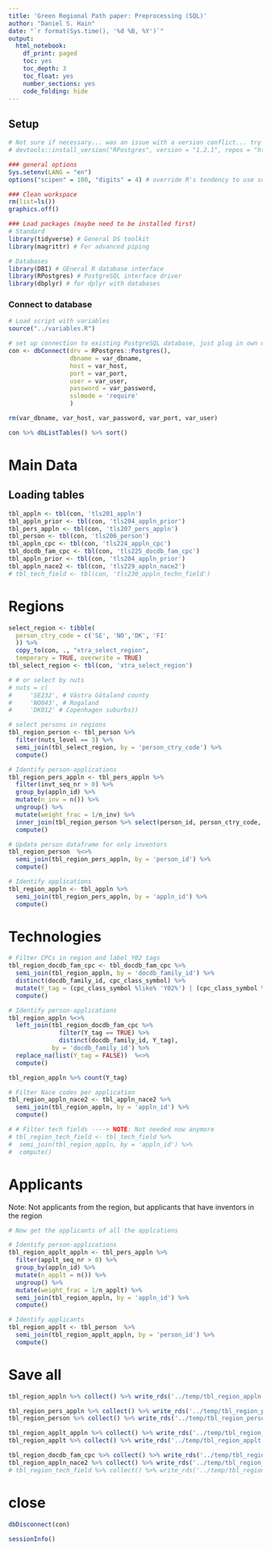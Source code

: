 ```yaml
---
title: 'Green Regional Path paper: Preprocessing (SQL)'
author: "Daniel S. Hain"
date: "`r format(Sys.time(), '%d %B, %Y')`"
output:
  html_notebook:
    df_print: paged
    toc: yes
    toc_depth: 3
    toc_float: yes
    number_sections: yes
    code_folding: hide
---
```


## Setup

```r
# Not sure if necessary... was an issue with a version conflict... try new version in the future again...
# devtools::install_version("RPostgres", version = "1.2.1", repos = "http://cran.us.r-project.org")

### general options
Sys.setenv(LANG = "en")
options("scipen" = 100, "digits" = 4) # override R's tendency to use scientific notation

### Clean workspace
rm(list=ls())
graphics.off()

### Load packages (maybe need to be installed first)
# Standard
library(tidyverse) # General DS toolkit
library(magrittr) # For advanced piping

# Databases
library(DBI) # GEneral R database interface
library(RPostgres) # PostgreSQL interface driver 
library(dbplyr) # for dplyr with databases
```

### Connect to database

```r
# Load script with variables
source("../variables.R")

# set up connection to existing PostgreSQL database, just plug in own details
con <- dbConnect(drv = RPostgres::Postgres(), 
                 dbname = var_dbname,
                 host = var_host, 
                 port = var_port,
                 user = var_user, 
                 password = var_password,
                 sslmode = 'require'
                 )

rm(var_dbname, var_host, var_password, var_port, var_user)
```

```r
con %>% dbListTables() %>% sort()
```

# Main Data

## Loading tables

```r
tbl_appln <- tbl(con, 'tls201_appln')
tbl_appln_prior <- tbl(con, 'tls204_appln_prior')
tbl_pers_appln <- tbl(con, 'tls207_pers_appln') 
tbl_person <- tbl(con, 'tls206_person')
tbl_appln_cpc <- tbl(con, 'tls224_appln_cpc')
tbl_docdb_fam_cpc <- tbl(con, 'tls225_docdb_fam_cpc')
tbl_appln_prior <- tbl(con, 'tls204_appln_prior')
tbl_appln_nace2 <- tbl(con, 'tls229_appln_nace2')
# tbl_tech_field <- tbl(con, 'tls230_appln_techn_field')
```

# Regions

```r
select_region <- tibble(
  person_ctry_code = c('SE', 'NO','DK', 'FI'
  )) %>%
  copy_to(con, ., "xtra_select_region",
  temporary = TRUE, overwrite = TRUE)
tbl_select_region <- tbl(con, 'xtra_select_region')

# # or select by nuts
# nuts = c(
#     'SE232', # Västra Götaland county
#     'NO043', # Rogaland 
#     'DK012' # Copenhagen suburbs))
```

```r
# select persons in regions
tbl_region_person <- tbl_person %>%
  filter(nuts_level == 3) %>%
  semi_join(tbl_select_region, by = 'person_ctry_code') %>%
  compute()
```

```r
# Identify person-applications
tbl_region_pers_appln <- tbl_pers_appln %>%
  filter(invt_seq_nr > 0) %>%
  group_by(appln_id) %>%
  mutate(n_inv = n()) %>%
  ungroup() %>%
  mutate(weight_frac = 1/n_inv) %>%
  inner_join(tbl_region_person %>% select(person_id, person_ctry_code, nuts), by = 'person_id') %>%
  compute()
```

```r
# Update person dataframe for only inventors
tbl_region_person  %<>%
  semi_join(tbl_region_pers_appln, by = 'person_id') %>%
  compute()
```

```r
# Identify applications
tbl_region_appln <- tbl_appln %>%
  semi_join(tbl_region_pers_appln, by = 'appln_id') %>%
  compute()
```

# Technologies

```r
# Filter CPCs in region and label Y02 tags
tbl_region_docdb_fam_cpc <- tbl_docdb_fam_cpc %>%
  semi_join(tbl_region_appln, by = 'docdb_family_id') %>%
  distinct(docdb_family_id, cpc_class_symbol) %>%
  mutate(Y_tag = (cpc_class_symbol %like% 'Y02%') | (cpc_class_symbol %like% 'Y04S%')) %>%
  compute()
```

```r
# Identify person-applications
tbl_region_appln %<>%
  left_join(tbl_region_docdb_fam_cpc %>% 
              filter(Y_tag == TRUE) %>% 
              distinct(docdb_family_id, Y_tag), 
            by = 'docdb_family_id') %>%
  replace_na(list(Y_tag = FALSE))  %<>%
  compute()
```

```r
tbl_region_appln %>% count(Y_tag)
```

```r
# Filter Nace codes per application
tbl_region_appln_nace2 <- tbl_appln_nace2 %>%
  semi_join(tbl_region_appln, by = 'appln_id') %>%
  compute()
```

```r
# # Filter tech fields ----> NOTE: Not needed now anymore
# tbl_region_tech_field <- tbl_tech_field %>%
#  semi_join(tbl_region_appln, by = 'appln_id') %>%
#  compute()
```

# Applicants

Note: Not applicants from the region, but applicants that have inventors in the region

```r
# Now get the applicants of all the applcations

# Identify person-applications
tbl_region_applt_appln <- tbl_pers_appln %>%
  filter(applt_seq_nr > 0) %>%
  group_by(appln_id) %>%
  mutate(n_applt = n()) %>%
  ungroup() %>%
  mutate(weight_frac = 1/n_applt) %>%
  semi_join(tbl_region_appln, by = 'appln_id') %>%
  compute()

# Identify applicants
tbl_region_applt <- tbl_person  %>%
  semi_join(tbl_region_applt_appln, by = 'person_id') %>%
  compute()
```

# Save all

```r
tbl_region_appln %>% collect() %>% write_rds('../temp/tbl_region_appln.rds')

tbl_region_pers_appln %>% collect() %>% write_rds('../temp/tbl_region_pers_appln.rds')
tbl_region_person %>% collect() %>% write_rds('../temp/tbl_region_person.rds')

tbl_region_applt_appln %>% collect() %>% write_rds('../temp/tbl_region_applt_appln.rds')
tbl_region_applt %>% collect() %>% write_rds('../temp/tbl_region_applt.rds')

tbl_region_docdb_fam_cpc %>% collect() %>% write_rds('../temp/tbl_region_docdb_fam_cpc.rds')
tbl_region_appln_nace2 %>% collect() %>% write_rds('../temp/tbl_region_appln_nace2.rds')
# tbl_region_tech_field %>% collect() %>% write_rds('../temp/tbl_region_tech_field.rds')
```

# close

```r
dbDisconnect(con)
```

```r
sessionInfo()
```


